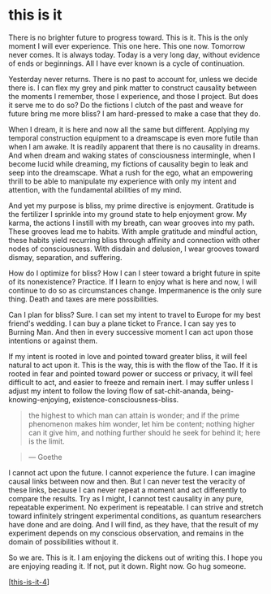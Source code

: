 # this is it

There is no brighter future to progress toward. This is it. This is the only moment I will ever experience. This one here. This one now. Tomorrow never comes. It is always today. Today is a very long day, without evidence of ends or beginnings. All I have ever known is a cycle of continuation.

Yesterday never returns. There is no past to account for, unless we decide there is. I can flex my grey and pink matter to construct causality between the moments I remember, those I experience, and those I project. But does it serve me to do so? Do the fictions I clutch of the past and weave for future bring me more bliss? I am hard-pressed to make a case that they do.

When I dream, it is here and now all the same but different. Applying my temporal construction equipment to a dreamscape is even more futile than when I am awake. It is readily apparent that there is no causality in dreams. And when dream and waking states of consciousness intermingle, when I become lucid while dreaming, my fictions of causality begin to leak and seep into the dreamscape. What a rush for the ego, what an empowering thrill to be able to manipulate my experience with only my intent and attention, with the fundamental abilities of my mind.

And yet my purpose is bliss, my prime directive is enjoyment. Gratitude is the fertilizer I sprinkle into my ground state to help enjoyment grow. My karma, the actions I instill with my breath, can wear grooves into my path. These grooves lead me to habits. With ample gratitude and mindful action, these habits yield recurring bliss through affinity and connection with other nodes of consciousness. With disdain and delusion, I wear grooves toward dismay, separation, and suffering.

How do I optimize for bliss? How I can I steer toward a bright future in spite of its nonexistence? Practice. If I learn to enjoy what is here and now, I will continue to do so as circumstances change. Impermanence is the only sure thing. Death and taxes are mere possibilities.

Can I plan for bliss? Sure. I can set my intent to travel to Europe for my best friend's wedding. I can buy a plane ticket to France. I can say yes to Burning Man. And then in every successive moment I can act upon those intentions or against them.

If my intent is rooted in love and pointed toward greater bliss, it will feel natural to act upon it. This is the way, this is with the flow of the Tao. If it is rooted in fear and pointed toward power or success or privacy, it will feel difficult to act, and easier to freeze and remain inert. I may suffer unless I adjust my intent to follow the loving flow of sat-chit-ananda, being-knowing-enjoying, existence-consciousness-bliss.

> the highest to which man can attain is wonder; and if the prime phenomenon makes him wonder, let him be content; nothing higher can it give him, and nothing further should he seek for behind it; here is the limit.

> — Goethe

I cannot act upon the future. I cannot experience the future. I can imagine causal links between now and then. But I can never test the veracity of these links, because I can never repeat a moment and act differently to compare the results. Try as I might, I cannot test causality in any pure, repeatable experiment. No experiment is repeatable. I can strive and stretch toward infinitely stringent experimental conditions, as quantum researchers have done and are doing. And I will find, as they have, that the result of my experiment depends on my conscious observation, and remains in the domain of possibilities without it.

So we are. This is it. I am enjoying the dickens out of writing this. I hope you are enjoying reading it. If not, put it down. Right now. Go hug someone.

[[this-is-it-4]]

[//begin]: # 'Autogenerated link references for markdown compatibility'
[this-is-it-4]: this-is-it-4 'this is it'
[//end]: # 'Autogenerated link references'
